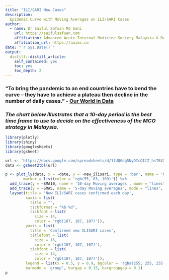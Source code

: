 ```yaml
---
title: "ILI/SARI New Cases"
description: 
  Epidemic Curve with Moving Averages on ILI/SARI Cases
author:
  - name: Dr Saiful Safuan Md Sani 
    url: https://saifulsafuan.com
    affiliation: Advanced Acute Internal Medicine Society Malaysia & Department of Medicine Hospital Kuala Lumpur
    affiliation_url: https://aaims.co
date: "`r Sys.Date()`"
output: 
  distill::distill_article:
    self_contained: yes
    toc: yes
    toc_depth: 2
---
```

### "To bring the pandemic to an end countries have to bend the curve – they have to achieve a plateau then decline in the number of daily cases." - [Our World in Data](https://ourworldindata.org/coronavirus#are-countries-bending-the-curve) 

### ***The chart below illustrates that a 10-day period is the best time frame to use to decide on the effectiveness of the MCO strategy in Malaysia.***

```r
library(plotly)
library(shiny)
library(googlesheets)
library(gsheet)
```
```r
url <- 'https://docs.google.com/spreadsheets/d/1lUQGdg5NyDIcQIfZ_hsT6VX_L9MPmLMWF4thEQqimcs/edit?usp=sharing'
data <- gsheet2tbl(url)
```

```r
p <- plot_ly(data, x = ~date, y = ~new_ilisari, type = 'bar', name = 'New ILI/SARI cases confirmed each day',
        marker = list(color = 'rgb(55, 83, 109)')) %>%
  add_trace(y = ~SMA10, name = '10-day Moving averages', mode = "lines", type = "scatter", marker = list(color = 'rgb(255,125,0)')) %>%
  add_trace(y = ~SMA5, name = '5-day Moving averages', mode = "lines", line = list(color = 'rgb(255,223,0)'), type = "scatter", marker = list(color = 'rgb(255,223,0)')) %>%
  layout(title = 'New ILI/SARI cases confirmed each day',
         xaxis = list(
           title = "",
           tickformat = "%b %d",
           tickfont = list(
             size = 14,
             color = 'rgb(107, 107, 107)')),
         yaxis = list(
           title = 'Confirmed new ILISARI cases',
           titlefont = list(
             size = 16,
             color = 'rgb(107, 107, 107)'),
           tickfont = list(
             size = 14,
             color = 'rgb(107, 107, 107)')),
         legend = list(x = 0.5, y = 0.9, bgcolor = 'rgba(255, 255, 255, 0)', bordercolor = 'rgba(255, 255, 255, 0)'),
         barmode = 'group', bargap = 0.15, bargroupgap = 0.1)
p
```